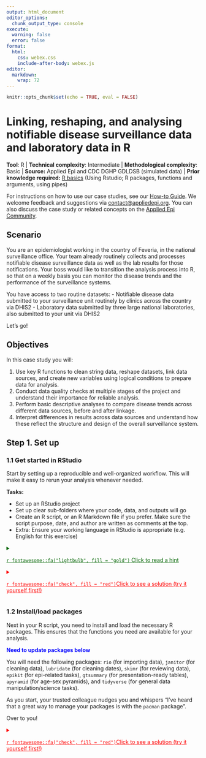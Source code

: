 ```yaml
---
output: html_document
editor_options: 
  chunk_output_type: console
execute:
  warning: false
  error: false
format: 
  html: 
    css: webex.css
    include-after-body: webex.js
editor: 
  markdown: 
    wrap: 72
---
```


```r
knitr::opts_chunk$set(echo = TRUE, eval = FALSE)
```

# Linking, reshaping, and analysing notifiable disease surveillance data and laboratory data in R {#multi_disease_lab}

::: {.callout-note appearance="minimal" icon="false"}
**Tool**: R \| **Technical complexity**: Intermediate \|
**Methodological complexity**: Basic \| **Source:** Applied Epi and CDC
DGHP GDLDSB (simulated data) \| **Prior knowledge required:** [R
basics](https://epirhandbook.com/en/new_pages/basics.html) (Using
Rstudio; R packages, functions and arguments, using pipes)
:::

For instructions on how to use our case studies, see our [How-to
Guide](instructions.html). We welcome feedback and suggestions via
[contact\@appliedepi.org](mailto:contact@appliedepi.org). You can also
discuss the case study or related concepts on the [Applied Epi
Community](https://community.appliedepi.org/).

\pagebreak

## Scenario

You are an epidemiologist working in the country of Feveria, in the
national surveillance office. Your team already routinely collects and
processes notifiable disease surveillance data as well as the lab
results for those notifications. Your boss would like to transition the
analysis process into R, so that on a weekly basis you can monitor the
disease trends and the performance of the surveillance systems.

You have access to two routine datasets: 
- Notifiable disease data
submitted to your surveillance unit routinely by clinics across the
country via DHIS2 
- Laboratory data submitted by three large national
laboratories, also submitted to your unit via DHIS2

Let's go!

## Objectives

In this case study you will:

1.  Use key R functions to clean string data, reshape datasets, link
    data sources, and create new variables using logical conditions to
    prepare data for analysis.
2.  Conduct data quality checks at multiple stages of the project and
    understand their importance for reliable analysis.
3.  Perform basic descriptive analyses to compare disease trends across
    different data sources, before and after linkage.
4.  Interpret differences in results across data sources and understand
    how these reflect the structure and design of the overall
    surveillance system.

## Step 1. Set up

### 1.1 Get started in RStudio

Start by setting up a reproducible and well-organized workflow. This
will make it easy to rerun your analysis whenever needed.

**Tasks:**

-   Set up an RStudio project
-   Set up clear sub-folders where your code, data, and outputs will go
-   Create an R script, or an R Markdown file if you prefer. Make sure
    the script purpose, date, and author are written as comments at the
    top.
-   Extra: Ensure your working language in RStudio is appropriate (e.g.
    English for this exercise)

<details>

<summary style="text-decoration: underline; color: darkgreen;">

`r fontawesome::fa("lightbulb", fill = "gold")` Click to read a hint

</summary>

</br>

-   Create a folder where all the work in this case study will go. For
    example, create 'multi_disease_lab' on your computer desktop. Create
    your RStudio project to be based in this folder.

-   We suggest creating the following sub-folders: `scripts` (for your
    code), `data` (for your data), and `outputs` (for your analytical
    outputs).

</details>

<details>

<summary style="text-decoration: underline; color: red;">

`r fontawesome::fa("check", fill = "red")`Click to see a solution (try
it yourself first!)

</summary>

</br>

Create a folder (e.g. 'multi_disease_lab' on your Desktop) for your
work. To create an Rstudio project in your new folder, click
`New Project…` in the top left of your R Studio, then
`Existing Directory`, then `Browse` to select your new folder. For more
information, look at the [R
projects](https://epirhandbook.com/new_pages/r_projects.html) section of
the Epi R Handbook.

Start a new R script by clicking `New File…` in the top left of your R
Studio, then `R Script`. Save it immediately in the appropriate place,
e.g. in a 'scripts' subfolder of your R Project.

At the top of your new R script, write some essential information like
your name, the purpose of the file, and the date.

Your R locale determines the language and regional settings used for
things like date formats and translations. If your locale is different
from the language you want for your report (e.g., a French locale vs. an
English report), you can change it to English by running
`Sys.setlocale("LC_ALL", "English")`. Include this in your script if
needed, or skip it if your locale is usually appropriate. This is
explained in more detail in the [How-to Guide](pages/instructions.qmd_).

</details>

### 1.2 Install/load packages

Next in your R script, you need to install and load the necessary R
packages. This ensures that the functions you need are available for
your analysis.

[**Need to update packages below**]{style="color:blue"}

You will need the following packages: `rio` (for importing data),
`janitor` (for cleaning data), `lubridate` (for cleaning dates), `skimr`
(for reviewing data), `epikit` (for epi-related tasks), `gtsummary` (for
presentation-ready tables), `apyramid` (for age-sex pyramids), and
`tidyverse` (for general data manipulation/science tasks).

As you start, your trusted colleague nudges you and whispers "I've heard
that a great way to manage your packages is with the `pacman` package".

Over to you!

<details>

<summary style="text-decoration: underline; color: red;">

`r fontawesome::fa("check", fill = "red")`Click to see a solution (try
it yourself first!)

</summary>

</br>

Use the function `p_load()` from `pacman` for this task. You provide the
function with a list of packages that you want to use. It will take two
steps per package: 1) Check if the package is installed on your
computer, and install it if necessary, then 2) Load the package so it
can be used during this R session.

If you don't already have `pacman` installed, you will need to install
it the "traditional way" first, with `install.packages()`.

Note that the order of packages in your p_load function can be
important. If two packages have the same function names (e.g. `select()`
in the package `MASS` and `select()` in `tidyverse`, which do different
things), then R will use the function from the most recently loaded
package. To prioritize functions from tidyverse, which are commonly used
for data manipulation and visualization, load tidyverse last.

</detail>

```r

# Ensures the package "pacman" is installed
if (!require("pacman")) {
     install.packages("pacman") }

# install (if necessary) from CRAN and load packages to be used
pacman::p_load(
  rio,        # importing data  
  skimr,      # get overview of data
  janitor,    # data cleaning and tables
  lubridate,  # working with dates
  epikit,     # to create age categories
  gtsummary,  # summary statistics, tests and regressions 
  apyramid,   # plotting age pyramids 
  tidyverse  # data management and visualization
)

```

## Step 2: Download and import the data

### 2.1: Download the data

Your office provides you with two files for your analysis, both updated
as of 31st August 2025:

-   A notification-level data (*"notification_data.xlsx"*) with case
    information from 10 hospitals and clinics
-   Test-level data (*"lab_data.csv"*) submitted by three national
    laboratories for the 10 hospitals and clinics

They provide it to you via AppliedEpi's very useful data repository,
which you can access using the `{appliedepidata}` package. So first you
need to download these two files to your own computer, as follows:

1)  Install the `{appliedepidata}` package from GitHub using the
    `install_github()` function in the `{remotes}` package. Install
    `{remotes}` if you need to first.

```r
# Install remotes if you need to (so you can install a package from GitHub)
pacman::p_load("remotes")

# Use the install_github function from remotes to install appliedepidata
remotes::install_github("appliedepi/appliedepidata")
```

2)  Save the two datasets into a specific folder using the `save_data()`
    function from `{appliedepidata}`, by running the code below. The
    example below saves the data into a 'data' subfolder within the
    RStudio project. Note that if you do not specify a location within
    the 'path' argument of the function, a window will pop up asking you
    to manually select a folder.

```r
# Save down the two data files using the save_data() function from appliedepidata
appliedepidata::save_data("notification_data",
                        path = "data")

appliedepidata::save_data("data_lab",
                          path = "data")
```

### 2.2 Import the data

Great! Thanks country office and Applied Epi! Now it's time to import
the data from that folder into RStudio, so you can analyse it.

**Task:** Import the two downloaded data files into your R environment.
Ideally you want to use one function for both datasets, despite one
being a csv and the other an xlsx file.

<details>

<summary style="text-decoration: underline; color: darkgreen;">

`r fontawesome::fa("lightbulb", fill = "gold")` Click to read a hint

</summary>

</br>

Use the `import` function from the `{rio}` package, which can recognize
and import different file types. It replaces importing functions that
are specific to the file type, such as `read.csv()` from `{base}` for
.csv files and `read_excel()` from `{readxl}` to import .xlsx files.

If you feel you need to know more about importing functions, read the
[Import and export](https://epirhandbook.com/new_pages/importing.html)
chapter of the EpiRhandbook.

</details>

<details>

<summary style="text-decoration: underline; color: red;">

`r fontawesome::fa("check", fill = "red")`Click to see a solution (try
it yourself first!)

</summary>

Below we use the import function to bring in both files. Note how we are
assigning the imported data to two objects, one called
*notification_data_raw*, and one called *lab_data_raw*. We add the 'raw'
suffix to distinguish this data from the cleaned versions we will make
later.

```r
# Import data  --------------

# Notification data
notification_data_raw <- import("data/notification_data.xlsx")

# Lab data
lab_data_raw <- import("data/lab_data.csv")

```

```r
# This code is actually run; the prior chunk is just for show for simplicity

pacman::p_load("remotes")

if (!requireNamespace("appliedepidata", quietly = TRUE)) {
  remotes::install_github("appliedepi/appliedepidata")
}

appliedepidata::get_data("surv_data")
notification_data_raw <- notification_data


appliedepidata::get_data("lab_data")
lab_data_raw <- lab_data

rm(notification_data, lab_data)

```

</details>

## Step 3: Inspect the data

The data’s in, and now it’s time to see what story it tells. Take an
initial look at your data to check its quality and how you can best use
it.

<!-- Stopped working here  -->

### Step 3.1: Inspect the surveillance data

**Tasks:** Take a look at the different data frames and determine:

-   The number of columns and observations (e.g. their *dimensions*)
-   The class of their columns and whether it matches its nature (e.g.,
    are "dates" considered "dates" by R?)
-   If the contents of columns are clean and standardized in the
    notification_data linelist (e.g. sex, residential region,
    residential city, disease notified). Do you need to recode any of
    them?
-   How unknown or missing data is categorized in these columns. Do
    these values need to be standardized?

<details>

<summary style="text-decoration: underline; color: darkgreen;">

`r fontawesome::fa("lightbulb", fill = "gold")` Click to read a hint

</summary>

</br>

An efficient function for initial data exploring is `skim()` from the
`{skimr}` package, as it gives you a lot of information on data
structure and content, including the classes of columns.

You can use the function `tabyl()` from `{janitor}`, to get counts and
percentages of every category in the data column, one by one. These get
printed to your RStudio console. Don't forget to use `tabyl(is.na())` to
see how many missing values you have in each category.

Also - we recommend just looking at the data itself! A good function for
this is `view()`, a baseR function.

</br>

</details>

<details>

<summary style="text-decoration: underline; color: red;">

`r fontawesome::fa("check", fill = "red")`Click to see a solution (try
it yourself first!)

</summary>

</br>

Using the `skim` commands you can see the rows and columns of each
dataset, and you can see how most of the columns in *mpox_linelist_raw*
(including those containing dates) are character classes. (Results not
shown on this exercise page)

```r
# Explore the dimensions of the two data objects 
skim(mpox_linelist_raw)
skim(mpox_agg_raw)
```

Take a look at the overall data using `view()`. It will pop up in the
Data Viewer tab and you will get a good sense of how clean the data is
and what the missingness is like. This preview shows just 5 rows from
the linelist data.

```r
view(mpox_linelist_raw)
```

```r
#head(mpox_linelist_raw) %>% flextable::flextable()
DT::datatable(mpox_linelist_raw %>% filter(row_number()<6))
```

\br

Below is an example of using the `tabyl()` function from `{janitor},` to
look at the distribution of clinical symptoms. You can see 12 cases have
missing clinical information and that many cases have a mix of symptoms.

```r

tabyl(mpox_linelist_raw, HIVStatus)  
```

You can explore further columns one by one (results not shown):

```r
# Explore the values of different categorical columns in the mpox linelist: with tabyl
tabyl(mpox_linelist_raw, Gender)

tabyl(mpox_linelist_raw, ClinicalSymptoms)

tabyl(mpox_linelist_raw, Outcome)

tabyl(mpox_linelist_raw, SexualOrientation)

```

You could add extra arguments to `tabyl()` to customize the tables, such
as adding totals and changing the proportions to percentages so they are
easier to read. See the table on clinical symptoms below. But remember -
this is just an initial look so don't go too crazy.

```r

tabyl(mpox_linelist_raw, ClinicalSymptoms) %>%    # Tabulate symptoms 
  adorn_totals() %>%                              # Add totals to bottom of table
  adorn_pct_formatting(digits = 2)                # Format percentages
```

Finally, as an alternative approach to `tabyl()`, you could use
`tbl_summary()` from the `{gtsummary}` package. We will describe this
later.

</br>

</details>

:::::: {.callout-note appearance="minimal" icon="false"}
**Test yourself!**

::: webex-check
```r
pacman::p_load(webexercises)

opts <- c(
  "2000", "13", answer = "3", "101"
)

cat("How many columns does the aggregated data have?", longmcq(opts))

```
:::

::: webex-check
```r
pacman::p_load(webexercises)

opts <- c(
  "Date", answer = "Character", "Numeric", "Factor"
)


cat("What is the class of the column DateOfNotification in the mpox linelist?", longmcq(opts))

```
:::

::: webex-check
```r
pacman::p_load(webexercises)

opts <- c(
  answer = "1168",
  "722",
  "900",
  "446"
)


cat("For how many cases is the HIV status Unknown or missing?", longmcq(opts))

```
:::
::::::

## Step 4: Clean the data

### 4.1: Clean the case-based data

So! The good news: you have information on geography, dates, demographic
characteristics, and clinical details. A promising descriptive analysis
lies ahead.

BUT! You may noticed that there are a few things to fix before the real
detective work begins.

For example:

-   Column names have capital letters. This isn't outright a problem,
    but can lead to mistakes since R treats ColumnName and Columnname as
    different.
-   Date columns are recognized as character classes, not dates, which
    would cause issues like incorrect ordering (alphabetical) in
    epicurves.
-   Some columns have values that are unclear or unsuitable for
    presentation. For example gender is categorized with "F", "M", "O"
    and "UNK". The column Outcome is "A" and "UNK".
-   Missing data is inconsistently handled, for instance with both "UNK"
    and NA in the HIV status column. R thinks "UNK" is a valid value,
    which it treats differently to true missing data (indicated by NA)

**Tasks**:

-   Create a clean version of your case-based data making all cleaning
    changes in a single piping command
-   Change all column names to lower case.
-   Convert all date columns to class "Date".
-   Convert all missing/unknown values to NA (to be recognized by R as
    missing)
-   Recode non-missing "Gender" categories into: "Female", "Male", and
    "Other"
-   Recode non-misising HIV status into: "Positive", "Negative" and
    "Unknown"
-   Recode non-missing sexual orientation into: "Bisexual",
    "Heterosexual", and "MSM/homo or bisexual male".
-   Recode non-missing "outcome" categories into: "Alive" and "Dead".
-   Check that all changes have been made correctly

<details>

<summary style="text-decoration: underline; color: darkgreen;">

`r fontawesome::fa("lightbulb", fill = "gold")` Click to read a hint

</summary>

</br>

To convert all column names to lower case at once rather than renaming
each column, use the function `clean_names()` from the `{janitor}`
package.

Use `{lubridate}` functions to transform date columns into "Date" class.
You can do this one by one, or you could do all at the same time using
the `across()` function from `{dplyr}.` If you feel you need to know
more about transforming dates read the chapter [Working with
Dates](https://epirhandbook.com/en/new_pages/dates.html) from the
EpiRhandbook. If you are not sure how to use the across() function, you
can also read the section on [Transform multiple
columns](https://epirhandbook.com/en/new_pages/cleaning.html#clean_across).

There are different functions that we can use to recode values. We
propose three: The function `recode()` from `{dplyr}`, the function
`ifelse()` from `{base}` and the function `case_when()` from `{dplyr}`.
If you want to know more about these functions, look that the section on
[Re-code
values](https://epirhandbook.com/en/new_pages/cleaning.html#re-code-values)
from the EpiRhandbook.

</br>

</details>

<details>

<summary style="text-decoration: underline; color: red;">

`r fontawesome::fa("check", fill = "red")`Click to see a solution (try
it yourself first!)

</summary>

</br>

Here we clean the data using a 'chain' of commands connected by pipes
(%\>%), which is the grammar of the functions in the {Tidyverse}. The
output is assigned to a new object called mpox_linelist to differentiate
it from the raw data. It can be helpful to have both the cleaned and raw
data available in the environment to compare to the original data if
needed.

See the series of functions and the explanation in the comments.

```r

# Create a new object called mpox_linelist which is the clean version of the raw data
mpox_linelist <- mpox_linelist_raw %>% 
  
  # standardises names and puts all into lower case 
  clean_names() %>% 
  
  #transform ONE column into date (note the column names are lower case now)
  mutate(date_of_notification = ymd(date_of_notification)) %>%  

  #transforms ALL columns starting with "date" into dates
  mutate(across(starts_with("date"), 
                .fns = ~ ymd(.x))) %>%  
  
  #transforms UNK to NA across all character columns 
  mutate(across(where(is.character), 
                .fns = ~ ifelse(.x %in% c("UNK", "Unknown"), NA_character_, .x)))  %>% 

  # Recode the gender values to be more obvious  
  mutate(gender = recode(gender,
                         "F" = "Female",
                         "M" = "Male",
                         "O" = "Other")) %>%
  
  #recode with ifelse to change only one or two categories based on a rule. 
  mutate(outcome = ifelse(outcome == "A", "Alive", outcome)) %>%   
  
  #recode with case_when for more complex recoding 
  mutate(hiv_status = case_when(hiv_status == "NEG" ~ "Negative",    
                                hiv_status == "POS" ~ "Positive")) %>% 
  
  mutate(sexual_orientation = case_when(sexual_orientation == "BISEXUAL" ~ "Bisexual",
                                        sexual_orientation == "HETERO" ~ "Heterosexual",
                                        sexual_orientation == "MSM" ~ "MSM/homo or bisexual male")) 
```

You can then review your data by tabulating across all the different
columns you have cleaned. See the preview of the HIV table below - it
looks tidier now with more understandable categories, and all missing
data is classified as 'Unknown'.

```r

# Check that all changes have been made correctly

skim(mpox_linelist)

tabyl(mpox_linelist, gender)

tabyl(mpox_linelist, clinical_symptoms)

tabyl(mpox_linelist, outcome)

tabyl(mpox_linelist, hiv_status)

tabyl(mpox_linelist, sexual_orientation)


```

```r

tabyl(mpox_linelist, hiv_status)

```

**IMPORTANT**: If 'unknown' and NA had meaningful differences, combining
them wouldn't be appropriate (e.g., if 'unknown' meant the case was
asked but didn't want to respond, while NA meant they weren't asked).
Here, we assume no meaningful difference and want R to recognize them as
missing.

</br>

</details>

:::::: {.callout-note appearance="minimal" icon="false"}
**Test yourself!**

::: webex-check
```r
pacman::p_load(webexercises)

opts <- c(
  "Yes",
  answer = "Depends on the meaning of those values",
  "No - never do this"
)


cat("Is it always appropriate to combine different types of unknown data? (e.g. missing, unknown, did not respond, NA)", longmcq(opts))

```
:::

::: webex-check
```r
pacman::p_load(webexercises)

opts <- c(
  "36",
  answer = "1960",
  "65",
  "1523"
)


cat("How many male cases do we have in the data frame?", longmcq(opts))

```
:::

::: webex-check
```r
pacman::p_load(webexercises)

opts <- c(
  answer = "1405",
  "None",
  "595"
)

cat("How many cases have 'alive' as an outcome?", longmcq(opts))

```
:::
::::::

### 4.2: Clean the aggregated data

In a similar way, clean the aggregated data by:

-   Standardising names to lower case
-   Ensuring that date of reporting is of class "Date"
-   Creating a column called "week_date" with the week of reporting
    starting on Monday

<details>

<summary style="text-decoration: underline; color: red;">

`r fontawesome::fa("check", fill = "red")`Click to see a solution (try
it yourself first!)

</summary>

</br>

We can first check the class of the DateRep column, which shows us that
it was already recognized as a date column on import.

```r

# Check class of date of reporting column
class(mpox_agg_raw$DateRep)

```

Then create a new object for the clean aggregate data, and write your
cleaning coded connected with pipes.

```r

# Create a new object called mpox_agg which is the clean version of the raw data, applying the cleaning functions

mpox_agg <- mpox_agg_raw %>% 
  
  # standardises names and puts all into lower case
  clean_names() %>%  
  
  # create week column with Monday start
  mutate(week_date = floor_date(date_rep, 
                              unit = "week",
                              week_start = "Monday")) 

```

</br>

</details>

:::: {.callout-note appearance="minimal" icon="false"}
**Test yourself!**

::: webex-check
```r
pacman::p_load(webexercises)

opts <- c(
  answer = "Country A",
  "Country B",
  "Country C",
  "Country D",
  "Country E"
)


cat("Take a look at the aggreate data. Which country reported the largest cumulative number of cases during the week 2022-04-11?", longmcq(opts))

```
:::
::::

## Step 5: Describe outbreak by person, place, and time

Now we’re getting to the heart of the investigation. Who is affected?
Which locations are most affected, and how quickly is it spreading? Your
ability to tell the classic "person, place, and time" story will be
crucial to guiding the response. Pinpoint those hotspots and trends!

### 5.1: Describe total case counts by country

**Task**: Using the mpox case linelist, create a table showing the total
number of cases by country. This time, make the table more
publication-friendly.

<details>

<summary style="text-decoration: underline; color: darkgreen;">

`r fontawesome::fa("lightbulb", fill = "gold")` Click to read a hint

</summary>

</br>

You could use `tabyl()` like before, but an easy way to produce
publication-ready tables is with the function tbl_summary() from
{gtsummary} package. This formats the table for you. It will print to
your Viewer rather than the console.

</br>

</details>

<details>

<summary style="text-decoration: underline; color: red;">

`r fontawesome::fa("check", fill = "red")`Click to see a solution (try
it yourself first!)

</summary>

</br>

Create a new object with the table output - as this is a key output that
you can then integrate into a document later rather than just viewing
for now.

```r
# Create an object with the table
cb_country_table <- mpox_linelist %>%

  #select the column that we want to use in the table
  select(country) %>% 
  
  # create the table. No need to specify columns; it will tabulate all available columns (selected above)
  tbl_summary() 

# Print the table
cb_country_table

```

</br>

</details>

:::: {.callout-note appearance="minimal" icon="false"}
**Test yourself!**

::: webex-check
```r
pacman::p_load(webexercises)

opts <- c(
  "Country C",
  "Country D",
  "Country B",
  "Country E",
  answer = "Country A"
)


cat("What country has the largest percentage of cases?", longmcq(opts))

```
:::
::::

### 5.2: Describe cases over time

Okay so Country A has the most cases in total based on most recent data.
But how does that change look over time?

**Tasks**:

-   Using the mpox case linelist, create an epicurve by week of
    notification
-   Using the mpox case linelist, create an epicurve by week of
    notification to enable a comparison of trends by country.
-   Using the mpox case linelist, create a heat plot with the number of
    cases by country and week of notification.

<details>

<summary style="text-decoration: underline; color: darkgreen;">

`r fontawesome::fa("lightbulb", fill = "gold")` Click to read a hint

</summary>

</br>

Prepare your data for the epicurve first. You can create a "week_date"
column using the function `floor_date()` from `{lubridate}`. Take a look
at the documentation to understand how it works and how to pick the
starting day of the week.

To create the epicurve, you can use `ggplot()` and `geom_bar()`, which
visualizes the number of rows within a group - e.g. number of cases per
week. To compare trends in different countries, consider using the
`facet_wrap()` function. If you are unsure on how `ggplot()` works, read
the EpiRhandbook chapter on [Epidemic
curves](https://epirhandbook.com/en/new_pages/epicurves.html).

To create a heatmap, you will need to create a table of counts by
country and week of notification. You can do this using the functions
`group_by()` and `summarise()` from `{dplyr}`. If you are unsure on how
to do this, review the Grouping data chapter of the EpiRhandbook. Then,
use the geom geom_tile() to create a heat plot. If you're unsure on how
to do this, read the EpiRhanbook section on [Heat
Plots](https://epirhandbook.com/en/new_pages/heatmaps.html)

</details>

<details>

<summary style="text-decoration: underline; color: red;">

`r fontawesome::fa("check", fill = "red")`Click to see a solution (try
it yourself first!)

</summary>

</br>

Prepare your data by creating the new column using `mutate()` and
`floor_date()`:

```r

mpox_linelist <- mpox_linelist %>% 
  # create week column with Monday start 
  mutate(week_date = floor_date(date_of_notification, unit = "week", week_start = "Monday")) 
```

The code below creates an epicurve using `ggplot()` and the `geom_bar()`
function, then applies further formatting. With `geom_bar()`, you only
need to specify the x axis, and the function will visualize the number
of rows per unique x axis value.

```r

# Open up the plot production with ggplot() function, specifying object and columns
epicurve_mpox <- ggplot(data = mpox_linelist,          
                        aes(x = week_date)) +    
  
  geom_bar(fill="darkgreen",                     #colour inside the bins
                 color="white",                  #outline colour of the bins
                 alpha=0.8) +                    #transparency of the bins
  
  scale_x_date(breaks = "2 weeks") +             #set the x axis labels to two week intervals

  labs(title="Mpox cases reported in 2022 in Countries A, B, C, D, and E",
       subtitle = "Date as of August 31st 2022") +  #add a title
  
  theme_minimal() +                             #assign a predefined theme
  
  theme(axis.text = element_text(size=9),       #define the font size of the axis text
        axis.title = element_blank(),           #remove the titles of the x and y axis 
        axis.text.x = element_text(angle=90))   #rotate the x axis text
           
# Print the epicurve
epicurve_mpox

```

To examine how the outbreak spread by country, add `facet_wrap()` to
your ggplot code. This splits the graph into multiple smaller ones. As
shown below, you can even simply add the function to the national
epicurve object.

An alternative approach would be to create a stacked epicurve, i.e.
retain the single epicurve but split each bar into colors per country.
You would do this by adding `fill = country` to the aes() in the
epicurve code. However, we don't recommend this for comparing trends, as
stacked bars make it harder to see individual patterns.

```r
epicurve_epox_country <- epicurve_mpox + 
 
   # Facet wrap to make mini-plots, specifying that you want two columns of plots. 
  facet_wrap(.~country,
             ncol = 1) 

# Print the epicurve
epicurve_epox_country
```

Finally, if you want to demonstrate this as a weekly heatmap, you can
use geom_tile(). First, aggregate the data by week. Then pipe into a
ggplot(), as shown below.

```r

# Assign the output of your ggplot code to a new object
hp_mpox <- mpox_linelist %>% 
  
  #first count the number of cases by country and notification week
  count(country, week_date) %>% 

  #you can pipe directly into the ggplot
    ggplot(aes(x = week_date, # notification week along the x axis
           y = country,       # country along the y axis
           fill = n)) +       # colour in the heatmap tiles by number
  
  # specify that you want this to be a heatmap with geom_tile()
  geom_tile(colour = "black") +   # black is the outline of each tile
  
  #define the gradient of the colours
  scale_fill_gradient(            
    low = "lightgreen",
    high = "red") +
  
  #set the x axis labels to two week intervals
  scale_x_date(breaks = "2 weeks") +             
  
  # Add titles
  labs(
    title= "Mpox cases by country and week of notification",
    fill = "Number of cases"                               
  ) +
  
  # Apply an overall theme to your plot
  theme_bw() +
  
  # Customize other appearance details
  theme(legend.position = "bottom",       #legend position to bottom
        axis.text = element_text(size=9),     #define axis font 
        axis.title = element_blank(),         #remove the axis titles
        axis.text.x = element_text(angle=90)) #rotate the x axis text
    

# Print the heatmap
hp_mpox 

```

</br>

</details>

### 5.3: Describe demographic characteristics

Next, describe the age, gender, and sexual orientation of cases. What is
interesting?

**Task**:

-   Create a single table showing overall distribution of age, gender,
    and sexual orientation
-   Create an age-gender pyramid showing age as 10-year age bands

<details>

<summary style="text-decoration: underline; color: darkgreen;">

`r fontawesome::fa("lightbulb", fill = "gold")` Click to read a hint

</summary>

</br>

To quickly create a presentation-ready table showing the breakdowns for
three different columns, consider using the function tbl_summary() from
{gtsummary}.

To create an age-gender pyramid, first create a new column with the
function `age_categories()` from the `{epikit}` package. Then explore
the function age_pyramid() from the {apyramid} package.You can find more
about this function in the EpiRhandbook chapter [Demographic pyramids
and
Likert-scales](https://epirhandbook.com/en/new_pages/age_pyramid.html)

</br>

</details>

<details>

<summary style="text-decoration: underline; color: red;">

`r fontawesome::fa("check", fill = "red")`Click to see a solution (try
it yourself first!)

</summary>

</br>

See below the code to quickly generate one table with the breakdown of
different variables. The function `tbl_summary()` by default summarizes
columns differently depending on their class:

-   Age is a numeric column, so is summarized with a median and
    interquartile range.
-   Gender and sexual orientation are character values, so are described
    in terms of counts and percentages.

You can customize this further; explore the documentation by typing
`?tbl_summary()` in your console.

Note that `tbl_summary()` by default does not include NAs in the counts
and percentages, allowing you to see the distribution of non-missing
values.

```r

# Create table of all three variables
tab_demographics <- mpox_linelist %>% 
  
  # select the columns of interest for
  select(age, gender, sexual_orientation) %>% 
  
  # use tbl_summary() to create the table
  tbl_summary() 

tab_demographics
```

Create the new age group column as follows. You can add this to the
cleaning section of your script (which we covered 4.1).

```r
  
mpox_linelist <- mpox_linelist %>% 
  # Use the age_categories function to create age categories
  mutate(age_group = age_categories(age, lower = 0, #set up the lower age
                                    upper = 70, #set up the upper age
                                    by = 10)) #set up the age breaks
```

Then make the age-gender pyramid using the `age_pyramid()` function. It
is a function that builds on ggplot, so you can then continue to add on
customization, such as the `theme_bw()` below.

```r

# Create table of all three variables
figure_agesex <- mpox_linelist %>% 
  
  # Filter to male and female only
  filter(gender %in% c("Male", "Female")) %>% 
  
  # select the columns of interest for
  age_pyramid(age_group = "age_group",
              split_by = "gender") +
  
  # change theme
  theme_bw()

figure_agesex
```

</br>

</details>

::::: {.callout-note appearance="minimal" icon="false"}
**Test yourself!**

::: webex-check
```r
pacman::p_load(webexercises)

opts <- c(
  "Females 60-69",
  "Males 40-49",
  "Females 10-19",
  answer = "Males 30-39"
)


cat("Which demographic group is more affected by Mpox?", longmcq(opts))

```
:::

::: webex-check
```r
pacman::p_load(webexercises)

opts <- c(
  "41%",
  "42%",
  "5%",
  answer = "94%"
)


cat("What proportion of mpox cases were homosexual or bisexual men?", longmcq(opts))

```
:::
:::::

### 5.4: Describe clinical characteristics

The media is starting to call your office and are asking what symptoms
the public should look out for. Just in luck - you can check that out in
the data too!

**Tasks**:

-   Create a table with the distribution of different symptoms and
    outcomes.

No hints! You should know this one by now!

<details>

<summary style="text-decoration: underline; color: red;">

`r fontawesome::fa("check", fill = "red")`Click to see a solution (try
it yourself first!)

</summary>

</br>

```r

# Table with number and percentage of cases by outcome

tab_outcome <- mpox_linelist %>% 
  
  # Select the columns for tabulation
  select(outcome, clinical_symptoms) %>% 
  
  # Use tbl_summary() - note that this time we are adding on labels to change how the column name is displayed
  tbl_summary(label = list(
    clinical_symptoms = "Symptoms",
    outcome = "Reported outcome")) 

tab_outcome


```

</br>

</details>

## **Step 6: Reviewing data quality**

You've described a lot now, but you want to make sure you understand how
timely and complete your mpox linelist is, especially if it will be the
basis of making decisions.

For example - is it possible that there are very different reporting
delays between countries, meaning current case counts are not directly
comparable? Oh dear, must check.

### 6.1: Delay between date of onset, diagnosis and notification

**Tasks**

-   Calculate median time from symptom onset to diagnosis and from
    diagnosis to notification, both overall and by country

-   Assess visually the number of cases by calendar period and type of
    date (onset, diagnosis and notification)

<details>

<summary style="text-decoration: underline; color: darkgreen;">

`r fontawesome::fa("lightbulb", fill = "gold")` Click to read a hint

</summary>

</br>

To plot together the different dates you may need to transform your data
from "wide" to "long" form. What we call "pivoting" in R. The objective
is to have a column with the different date categories (onset, diagnosis
and notification) and another column with their date value. If you are
unsure on how to do this, have a look at the [Pivoting
data](https://epirhandbook.com/en/new_pages/pivoting.html) chapter of
the EpiRhandbook. Then, try to plot with the daily values, but if that's
not easy to interpret you may want to aggregate cases by week.

</br>

</details>

:::: {.callout-note appearance="minimal" icon="false"}
**Test yourself!**

::: webex-check
```r
pacman::p_load(webexercises)

opts <- c(
  "Yes",
  answer = "No"
)


cat("Is there a difference in the delay from diagnosis to notification by country?", longmcq(opts))

```
:::
::::

<details>

<summary style="text-decoration: underline; color: red;">

`r fontawesome::fa("check", fill = "red")`Click to see a solution (try
it yourself first!)

</summary>

</br>

First create the required columns for this analysis.

```r

# Create two columns in linelist to assess delays
delay_db <- mpox_linelist %>% 
  
  # Time between onset and diagnosis (converted to a number)
  mutate(delay_diag = as.numeric(date_of_diagnosis - date_of_onset)) %>%   

  # Time between diagnosis and notification (converted to a number)
  mutate(delay_not = as.numeric(date_of_notification - date_of_diagnosis)) 
```

Use the summary function from base R to quickly view the median, mean,
interquartile range, and rang.

```r

# Summarize the delays to diagnosis
summary(delay_db$delay_diag) 

# Summarize the delays from diagnosis to notification
summary(delay_db$delay_not)
```

Use group_by() and summarize() to create a table with median delays per
country.

```r
delay_country <- delay_db %>% 
  
  # Group by country
  group_by(country) %>% 
  
  # Create columns for each delay
  summarise(median_delay_diag = median(delay_diag, na.rm = T),
            median_delay_not = median(delay_not, na.rm = T))

delay_country
```

To explore how the trends in cases over time differ when using different
dates, you can reshape the linelist to create a dataset with one row per
date type per case.

```r
# Prepare the data
dates_longer <- mpox_linelist %>% 
  
  select(age, gender, sexual_orientation, starts_with("date_")) %>% 

  pivot_longer(
    
      # all columns starting with "date_" will be pivoted from wide to long 
      cols=starts_with("date_"),         
    
      # put names of the columns into a single column called "indicator"
      names_to = "indicator",   
      
      # the date values will be placed in a column called "date"
      values_to = "date")                
```

The data will then look like this, with three rows per case:

```r

DT::datatable(dates_longer %>% filter(row_number()<7))


```

Then tabulate cases by week per indicator

```r

# Create new object
dates_longer_week <- dates_longer  %>% 

  # Create a new week column
  mutate(week_date = floor_date(date, unit = "week", week_start = "Monday")) %>%  
  
  # Within each combination of indicator and week, calculate the number of cases
  group_by(indicator, week_date) %>% 
  summarise(n=n()) %>%   
  
  # drop the cases with no data on dates  
  drop_na(week_date)                     
```

The data will then look like this, with three rows per case:

```r

DT::datatable(dates_longer_week %>% filter(row_number()<4))

```

Finally, create a plot with ggplot() and geom_line().

```r
plot_date_delay <-   ggplot(data = dates_longer_week,
                            aes(x = week_date, 
                                y = n, 
                                color=indicator)) +
  
  geom_line(linewidth = 1.5) +
  
  scale_x_date(breaks = "2 weeks")+
  
  theme_bw() +
  
  theme(legend.position = "bottom", 
        axis.text = element_text(size=9),
        axis.title = element_blank(),
        axis.text.x = element_text(angle=90),
        legend.title = element_blank()) +
  labs(title="Mpox cases reported in 2022, by date of onset, diagnosis and notification.")

plot_date_delay
```

</br>

</details>

### 6.2: Compare case-based and aggregated data

Finally, you remember that all-along you've had these aggregate counts
from routine surveillance. You find out that these numbers are actually
already being published.

Before you share your own numbers, you'd better check how different they
are from already-published statistics!

**Task**: Create a plot comparing the number of cases reported to
through the case-based flow and through the aggregated flow in each
country.

NOTE: Take into consideration that the column on cases in the aggregated
data frame reports the *cumulative* number of cases.

:::: {.callout-note appearance="minimal" icon="false"}
**Test yourself!**

::: webex-check
```r
pacman::p_load(webexercises)

opts <- c(
  "A",
  "B",
  answer = "C",
  "D",
  "E"
)


cat("Which country is not reporting aggregated data?", longmcq(opts))

```
:::
::::

<details>

<summary style="text-decoration: underline; color: red;">

`r fontawesome::fa("check", fill = "red")`Click to see a solution (try
it yourself first!)

</summary>

</br>

First, create a data frame of country totals from the aggregate data.

```r
mpox_agg_country <- mpox_agg %>% 
 
  # as we have cumulative data, we keep only the last week per country 
  group_by(country) %>% 
  filter(date_rep == max(date_rep)) %>% 
  
  # remove unnecessary columns
  select(-date_rep, -week_date) %>%     

  # create this column to distinguish the numbers from the linelist data
  mutate(source = "aggregated")         
```

Then create a data frame of country totals from the case linelist, and
append it to the totals from the aggregate data.

```r

mpox_linelist_country <- mpox_linelist %>%
  
  # count cases by country, use the same column name as in the aggregate data
  group_by(country) %>% 
  summarise(cases = n()) %>% 
  
  # create this column to distinguish the numbers from the linelist data
  mutate(source = "case_based")       
  

# Append both data frames. Remember this is different from merging
total_data <- bind_rows(mpox_linelist_country, mpox_agg_country)
```

You can now use this data to compare the cases reported in both sources,
using `ggplot()`.

```r

graph_comp <- ggplot(data = total_data,
                     aes(x = source, 
                         y = cases, 
                         fill = source)) +
  
  #position dodge puts bars one next to each other, instead of "stacked"
  geom_col(position = "dodge") +            
  
  # this command gives us one graph per country. The argument scales allows each y axis scales to adjust to the data
  facet_wrap(~ country, scales = "free_y") +  

  # changes the colours, but with the argument "labels" we can change the text of each fill.
  scale_fill_viridis_d(
    labels = c("Aggregated", "Case-based")) +
  
  labs(
    title = "Number of cases of Mpox reported in 2022 according to source of data",
    fill = "Source",
    x = "",
    y = "Total number of cases"
  ) + 
  
  theme_bw() +
  
  # we remove the text of the x axis because it is already present in the legend
  theme(axis.text.x = element_blank(),   
        
   # we also remove the ticks for aesthetic purposes
        axis.ticks.x = element_blank())    

graph_comp
```

</br>

Interesting! There are some differences - and this probably will be
worth flagging with stakeholders and/or explaining in a footnote
somewhere.

</details>

## Final thoughts

Well done! Through your analysis you now understand the magnitude of the
outbreak so far, where and when it spread, which demographic groups are
most affected, and how the disease actually manifests in terms of
symptoms and severity. ECDC is very happy with your work.

By coding this up in R, this analysis should be reproducible, meaning
you can quickly update it with new data and keep monitoring the
outbreak.

Of course, the above data is not real. If you want to see a paper on the
actual outbreak that occured in Europe in 2022, you can take a look at
this [Eurosurveillance
paper](https://www.eurosurveillance.org/content/10.2807/1560-7917.ES.2022.27.36.2200620).
This [ECDC page on Mpox](https://www.ecdc.europa.eu/en/mpox) also
publishes updates on the status of mpox in Europe.

To further practise reproducible reports, \[link to RMarkdown\].

## Case study information

**Authorship**

Original authors: Xanthi Andrianou, Gianfranco Spiteri (ECDC EI Group)\
Data source: Fictional data provided by ECDC EI Group for training
purposes\

| Date | Changes made | Version | Author |
|------------------|:-----------------|-----------------:|------------------|
| October 2021 | First draft | 1 | Xanthi Andrianou |
| June 2024 | Adapted to case study template | 1.1 | Alberto Mateo Urdiales |
| September 2024 | Revise for case study repository | 1.2 | Paula Blomquist and Alanah Jansen |

## Terms of Use

**Disclaimer**: The information presented in this exercise and the
associated data files have been deliberately changed so as to facilitate
the acquisition of the learning objectives for fellows of EPIET, EUPHEM
and EPIET-associated programmes. This case study was first introduced in
2022 (see Copyright and Licence agreement for more information).

You are free:

-   to Share: to copy and distribute the work
-   to Remix: to adapt and build upon the material

Under the following conditions:

-   Attribution: You must attribute the work in the manner specified by
    the author or licensor (but not in any way that suggests that they
    endorse you or your use of the work). The best way to do this is to
    keep as it is the list of contributors: sources, authors and
    reviewers.

-   Share Alike: If you alter, transform, or build upon this work, you
    may distribute the resulting work only under the same or similar
    license to this one. Your changes must be documented. Under that
    condition, you are allowed to add your name to the list of
    contributors.

-   Notification: If you use the work in the manner specified by the
    author or licensor, [Walter\@rki.de](mailto:Walterj@rki.de)

-   You cannot sell this work alone but you can use it as part of a
    teaching.

With the understanding that:

-   Waiver: Any of the above conditions can be waived if you get
    permission from the copyright holder.

-   Public Domain: Where the work or any of its elements is in the
    public domain under applicable law, that status is in no way
    affected by the license.

-   Other Rights: In no way are any of the following rights affected by
    the license:

    -   Your fair dealing or fair use rights, or other applicable
        copyright exceptions and limitations;

    -   The author's moral rights;

    -   Rights other persons may have either in the work itself or in
        how the work is used, such as publicity or privacy rights.

-   Notice: For any reuse or distribution, you must make clear to others
    the license terms of this work by keeping together this work and the
    current license.

This licence is based on
<http://creativecommons.org/licenses/by-sa/3.0/>
